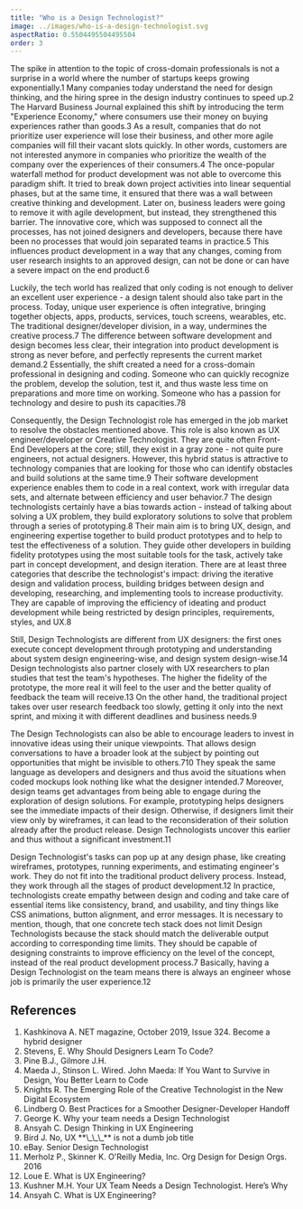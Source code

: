 ```yaml
---
title: "Who is a Design Technologist?"
image: ../images/who-is-a-design-technologist.svg
aspectRatio: 0.5504495504495504
order: 3
---
```


The spike in attention to the topic of cross-domain professionals is not a
surprise in a world where the number of startups keeps growing
exponentially.<ref>1</ref> Many companies today understand the need for design
thinking, and the hiring spree in the design industry continues to speed
up.<ref>2</ref> The Harvard Business Journal explained this shift by introducing
the term "Experience Economy," where consumers use their money on buying
experiences rather than goods.<ref>3</ref> As a result, companies that do not
prioritize user experience will lose their business, and other more agile
companies will fill their vacant slots quickly. In other words, customers are
not interested anymore in companies who prioritize the wealth of the company
over the experiences of their consumers.<ref>4</ref> The once-popular waterfall
method for product development was not able to overcome this paradigm shift. It
tried to break down project activities into linear sequential phases, but at the
same time, it ensured that there was a wall between creative thinking and
development. Later on, business leaders were going to remove it with agile
development, but instead, they strengthened this barrier. The innovative core,
which was supposed to connect all the processes, has not joined designers and
developers, because there have been no processes that would join separated teams
in practice.<ref>5</ref> This influences product development in a way that any
changes, coming from user research insights to an approved design, can not be
done or can have a severe impact on the end product.<ref>6</ref>

Luckily, the tech world has realized that only coding is not enough to deliver
an excellent user experience - a design talent should also take part in the
process. Today, unique user experience is often integrative, bringing together
objects, apps, products, services, touch screens, wearables, etc. The
traditional designer/developer division, in a way, undermines the creative
process.<ref>7</ref> The difference between software development and design
becomes less clear, their integration into product development is strong as
never before, and perfectly represents the current market demand.<ref>2</ref>
Essentially, the shift created a need for a cross-domain professional in
designing and coding. Someone who can quickly recognize the problem, develop the
solution, test it, and thus waste less time on preparations and more time on
working. Someone who has a passion for technology and desire to push its
capacities.<ref>7</ref><ref>8</ref>

Consequently, the Design Technologist role has emerged in the job market to
resolve the obstacles mentioned above. This role is also known as UX
engineer/developer or Creative Technologist. They are quite often Front-End
Developers at the core; still, they exist in a gray zone - not quite pure
engineers, not actual designers. However, this hybrid status is attractive to
technology companies that are looking for those who can identify obstacles and
build solutions at the same time.<ref>9</ref> Their software development
experience enables them to code in a real context, work with irregular data
sets, and alternate between efficiency and user behavior.<ref>7</ref> The design
technologists certainly have a bias towards action - instead of talking about
solving a UX problem, they build exploratory solutions to solve that problem
through a series of prototyping.<ref>8</ref> Their main aim is to bring UX,
design, and engineering expertise together to build product prototypes and to
help to test the effectiveness of a solution. They guide other developers in
building fidelity prototypes using the most suitable tools for the task,
actively take part in concept development, and design iteration. There are at
least three categories that describe the technologist's impact: driving the
iterative design and validation process, building bridges between design and
developing, researching, and implementing tools to increase productivity. They
are capable of improving the efficiency of ideating and product development
while being restricted by design principles, requirements, styles, and
UX.<ref>8</ref>

Still, Design Technologists are different from UX designers: the first ones
execute concept development through prototyping and understanding about system
design engineering-wise, and design system design-wise.<ref>14</ref> Design
technologists also partner closely with UX researchers to plan studies that test
the team's hypotheses. The higher the fidelity of the prototype, the more real
it will feel to the user and the better quality of feedback the team will
receive.<ref>13</ref> On the other hand, the traditional project takes over user
research feedback too slowly, getting it only into the next sprint, and mixing
it with different deadlines and business needs.<ref>9</ref>

The Design Technologists can also be able to encourage leaders to invest in
innovative ideas using their unique viewpoints. That allows design conversations
to have a broader look at the subject by pointing out opportunities that might
be invisible to others.<ref>7</ref><ref>10</ref> They speak the same language as
developers and designers and thus avoid the situations when coded mockups look
nothing like what the designer intended.<ref>7</ref> Moreover, design teams get
advantages from being able to engage during the exploration of design solutions.
For example, prototyping helps designers see the immediate impacts of their
design. Otherwise, if designers limit their view only by wireframes, it can lead
to the reconsideration of their solution already after the product release.
Design Technologists uncover this earlier and thus without a significant
investment.<ref>11</ref>

Design Technologist's tasks can pop up at any design phase, like creating
wireframes, prototypes, running experiments, and estimating engineer's work.
They do not fit into the traditional product delivery process. Instead, they
work through all the stages of product development.<ref>12</ref> In practice,
technologists create empathy between design and coding and take care of
essential items like consistency, brand, and usability, and tiny things like CSS
animations, button alignment, and error messages. It is necessary to mention,
though, that one concrete tech stack does not limit Design Technologists because
the stack should match the deliverable output according to corresponding time
limits. They should be capable of designing constraints to improve efficiency on
the level of the concept, instead of the real product development
process.<ref>7</ref> Basically, having a Design Technologist on the team means
there is always an engineer whose job is primarily the user
experience.<ref>12</ref>

## References

1. Kashkinova A. NET magazine, October 2019, Issue 324. Become a hybrid designer
2. <refLink href="https://careerfoundry.com/en/blog/ux-design/why-should-designers-learn-to-code/">
     Stevens, E. Why Should Designers Learn To Code?
   </refLink>
3. <refLink href="https://hbr.org/1998/07/welcome-to-the-experience-economy">
     Pine B.J., Gilmore J.H.
   </refLink>
4. <refLink href="https://www.wired.com/2017/03/john-maeda-want-survive-design-better-learn-code/">
     Maeda J., Stinson L. Wired. John Maeda: If You Want to Survive in Design,
     You Better Learn to Code
   </refLink>
5. <refLink href="https://wiprodigital.com/2017/02/14/emerging-role-creative-technologist-new-digital-ecosystem/">
     Knights R. The Emerging Role of the Creative Technologist in the New
     Digital Ecosystem
   </refLink>
6. <refLink href="https://xd.adobe.com/ideas/perspectives/leadership-insights/guide-to-smooth-designer-developer-handoffs/">
     Lindberg O. Best Practices for a Smoother Designer-Developer Handoff
   </refLink>
7. <refLink href="https://medium.com/@katie.george/why-your-team-needs-a-design-technologist-3c83d3ac18ba">
     George K. Why your team needs a Design Technologist
   </refLink>
8. <refLink href="https://medium.com/@cordovansyah/2-design-thinking-in-ux-engineering-1f047898020e">
     Ansyah C. Design Thinking in UX Engineering
   </refLink>
9. <refLink href="https://uxplanet.org/no-ux-is-not-a-dumb-job-title-927a83b37888">
     Bird J. No, UX **\_\_\_** is not a dumb job title
   </refLink>
10. <refLink href="https://devsnap.io/job/957431-senior-design-technologist-ebay">
      eBay. Senior Design Technologist
    </refLink>
11. Merholz P., Skinner K. O'Reilly Media, Inc. Org Design for Design Orgs. 2016
12. <refLink href="https://medium.com/indeed-design/what-is-a-design-technologist-6431531f0d48">
      Loue E. What is UX Engineering?
    </refLink>
13. <refLink href="https://blog.prototypr.io/your-ux-team-needs-a-design-technologist-heres-why-3426be8f78a">
      Kushner M.H. Your UX Team Needs a Design Technologist. Here’s Why
    </refLink>
14. <refLink href="https://medium.com/uxelab/1-what-is-ux-engineering-269df7fcfe10">
      Ansyah C. What is UX Engineering?
    </refLink>
